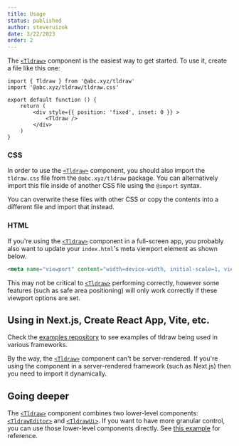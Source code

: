 ```yaml
---
title: Usage
status: published
author: steveruizok
date: 3/22/2023
order: 2
---
```


The [`<Tldraw>`](/gen/tldraw/Tldraw) component is the easiest way to get started. To use it, create a file like this one:

```tsx
import { Tldraw } from '@abc.xyz/tldraw'
import '@abc.xyz/tldraw/tldraw.css'

export default function () {
	return (
		<div style={{ position: 'fixed', inset: 0 }} >
			<Tldraw />
		</div>
	)
}
```

### CSS

In order to use the [`<Tldraw>`](/gen/tldraw/Tldraw) component, you should also import the `tldraw.css` file from the `@abc.xyz/tldraw` package. You can alternatively import this file inside of another CSS file using the `@import` syntax.

You can overwrite these files with other CSS or copy the contents into a different file and import that instead.

### HTML

If you're using the [`<Tldraw>`](/gen/tldraw/Tldraw) component in a full-screen app, you probably also want to update your `index.html`'s meta viewport element as shown below. 

```html
<meta name="viewport" content="width=device-width, initial-scale=1, viewport-fit=cover" />
```

This may not be critical to [`<Tldraw>`](/gen/tldraw/Tldraw) performing correctly, however some features (such as safe area positioning) will only work correctly if these viewport options are set.

## Using in Next.js, Create React App, Vite, etc.

Check the [examples repository](https://github.com/tldraw/examples) to see examples of tldraw being used in various frameworks.

By the way, the [`<Tldraw>`](/gen/tldraw/Tldraw) component can't be server-rendered. If you're using the component in a server-rendered framework (such as Next.js) then you need to import it dynamically. 

## Going deeper

The [`<Tldraw>`](/gen/tldraw/Tldraw) component combines two lower-level components: [`<TldrawEditor>`](/gen/editor/TldrawEditor) and [`<TldrawUi>`](gen/ui/TldrawUi). If you want to have more granular control, you can use those lower-level components directly. See [this example](https://github.com/tldraw/tldraw/blob/main/apps/examples/src/examples/ExplodedExample.tsx) for reference.
